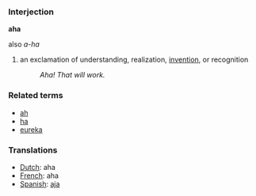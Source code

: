 ===Interjection===

'''aha'''
;also ''a-ha''

# an exclamation of understanding, realization, [[invent]]ion, or recognition
#: ''Aha! That will work.''

===Related terms===
*[[ah]]
*[[ha]]
*[[eureka]]

===Translations===
*[[Dutch]]: aha
*[[French]]: aha
*[[Spanish]]: [[aja]]